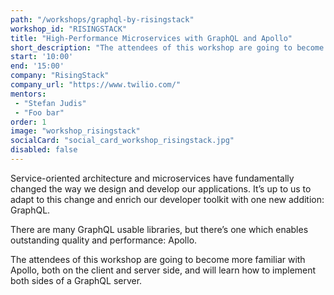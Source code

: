 ```yaml
---
path: "/workshops/graphql-by-risingstack"
workshop_id: "RISINGSTACK"
title: "High-Performance Microservices with GraphQL and Apollo"
short_description: "The attendees of this workshop are going to become more familiar with Apollo, both on the client and server side, and will learn how to implement both sides of a GraphQL server."
start: '10:00'
end: '15:00'
company: "RisingStack"
company_url: "https://www.twilio.com/"
mentors:
 - "Stefan Judis"
 - "Foo bar"
order: 1
image: "workshop_risingstack"
socialCard: "social_card_workshop_risingstack.jpg"
disabled: false
---
```


Service-oriented architecture and microservices have fundamentally changed the way we design
and develop our applications. It’s up to us to adapt to this change and enrich our developer toolkit
with one new addition: GraphQL.

There are many GraphQL usable libraries, but there’s one which enables outstanding quality and performance: Apollo.

The attendees of this workshop are going to become more familiar with Apollo, both on the client
and server side, and will learn how to implement both sides of a GraphQL server.
